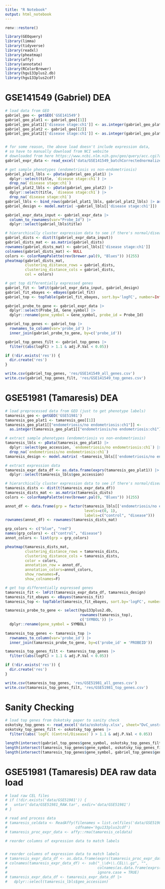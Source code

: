 ```yaml
---
title: "R Notebook"
output: html_notebook
---
```


```r
renv::restore()

library(GEOquery)
library(limma)
library(tidyverse)
library(readxl)
library(pheatmap)
library(affy)
library(annotate)
library(RColorBrewer)
library(hgu133plus2.db)
library(hgu133plus2cdf)
```

# GSE141549 (Gabriel) DEA

```r
# load data from GEO
gabriel_geo <- getGEO('GSE141549')
gabriel_geo_plat1 <- gabriel_geo[[1]]
gabriel_geo_plat1[['disease stage:ch1']] <- as.integer(gabriel_geo_plat1[['disease stage:ch1']] != "Healthy")
gabriel_geo_plat2 <- gabriel_geo[[2]]
gabriel_geo_plat2[['disease stage:ch1']] <- as.integer(gabriel_geo_plat2[['disease stage:ch1']] != "Healthy")


# for some reason, the above load doesn't include expression data,
# so have to manually download from NCI website 
# downloaded from here https://www.ncbi.nlm.nih.gov/geo/query/acc.cgi?acc=GSE141549
gabriel_expr_data <- read_excel('data/GSE141549_batchCorrectednormalizedArrayscombined.xlsx')
```

```r
# get sample phenotypes (endometriosis vs non-endometriosis)
gabriel_plat1_lbls <- pData(gabriel_geo_plat1) |> 
  dplyr::select(title, `disease stage:ch1`) |>
  drop_na(`disease stage:ch1`)
gabriel_plat2_lbls <- pData(gabriel_geo_plat2) |> 
  dplyr::select(title, `disease stage:ch1`) |>
  drop_na(`disease stage:ch1`)
gabriel_lbls <- bind_rows(gabriel_plat1_lbls, gabriel_plat2_lbls) |> arrange(title)
gabriel_design <- model.matrix( ~gabriel_lbls[['disease stage:ch1']])

gabriel_expr_data_input <- gabriel_expr_data |> 
  column_to_rownames(var="Probe_Id") |>
  dplyr::select(gabriel_lbls$title)
```


```r
# hierarchically cluster expression data to see if there's normal/disease separation
gabriel_dists <- dist(t(gabriel_expr_data_input))
gabriel_dists_mat <- as.matrix(gabriel_dists)
rownames(gabriel_dists_mat) <- gabriel_lbls[['disease stage:ch1']]
colnames(gabriel_dists_mat) <- NULL
colors <- colorRampPalette(rev(brewer.pal(9, "Blues")) )(255)
pheatmap(gabriel_dists_mat,
         clustering_distance_rows = gabriel_dists,
         clustering_distance_cols = gabriel_dists,
         col = colors)
```

```r
# get top differentially expressed genes
gabriel_fit <- lmFit(gabriel_expr_data_input, gabriel_design)
gabriel_fit_ebayes <- eBayes(gabriel_fit)
gabriel_top <- topTable(gabriel_fit_ebayes, sort.by='logFC', number=Inf)

gabriel_probe_to_gene <- gabriel_expr_data |>
  dplyr::select(Probe_Id, Gene_symbol) |>
  dplyr::rename(gene_symbol = Gene_symbol, probe_id = Probe_Id) 

gabriel_top_genes <- gabriel_top |>
  rownames_to_column(var='probe_id') |>
  inner_join(gabriel_probe_to_gene, by=c('probe_id'))

gabriel_top_genes_filt <- gabriel_top_genes |>
  filter((abs(logFC) > 1.1 & adj.P.Val < 0.05))

if (!dir.exists('res')) {
  dir.create('res')
}

write.csv(gabriel_top_genes, 'res/GSE141549_all_genes.csv')
write.csv(gabriel_top_genes_filt, 'res/GSE141549_top_genes.csv')
```

# GSE51981 (Tamaresis) DEA

```r
# load preprocessed data from GEO (just to get phenotype labels)
tamaresis_geo <- getGEO('GSE51981')
tamaresis_geo_plat1 <- tamaresis_geo[[1]]
tamaresis_geo_plat1[["endometriosis/no endometriosis:ch1"]] <-
  as.integer(tamaresis_geo_plat1[["endometriosis/no endometriosis:ch1"]] == "Endometriosis")
```

```r
# extract sample phenotypes (endometriosis vs non-endometriosis)
tamaresis_lbls <- pData(tamaresis_geo_plat1) |> 
  dplyr::select(geo_accession, `endometriosis/no endometriosis:ch1`) |>
  drop_na(`endometriosis/no endometriosis:ch1`)
tamaresis_design <- model.matrix( ~tamaresis_lbls[['endometriosis/no endometriosis:ch1']])

# extract expression data
tamaresis_expr_data_df <- as.data.frame(exprs(tamaresis_geo_plat1)) |>
  dplyr::select(tamaresis_lbls$geo_accession)
```

```r
# hierarchically cluster expression data to see if there's normal/disease separation
tamaresis_dists <- dist(t(tamaresis_expr_data_df))
tamaresis_dists_mat <- as.matrix(tamaresis_dists)
colors <- colorRampPalette(rev(brewer.pal(9, "Blues")) )(255)

annot_df <- data.frame(grp = factor(tamaresis_lbls[['endometriosis/no endometriosis:ch1']],
                                    levels=c(0, 1),
                                    labels=c("control", "disease")))
rownames(annot_df) <- rownames(tamaresis_dists_mat)

grp_colors <- c("blue", "red")
names(grp_colors) <- c("control", "disease")
annot_colors <- list(grp = grp_colors)

pheatmap(tamaresis_dists_mat,
         clustering_distance_rows = tamaresis_dists,
         clustering_distance_cols = tamaresis_dists,
         color = colors,
         annotation_row = annot_df,
         annotation_colors=annot_colors,
         show_rownames=F,
         show_colnames=F)
```


```r
# get top differentially expressed genes
tamaresis_fit <- lmFit(tamaresis_expr_data_df, tamaresis_design)
tamaresis_fit_ebayes <- eBayes(tamaresis_fit)
tamaresis_top <- topTable(tamaresis_fit_ebayes, sort.by='logFC', number=Inf)

tamaresis_probe_to_gene <- select(hgu133plus2.db, 
                                  rownames(tamaresis_top), 
                                  c('SYMBOL')) |> 
  dplyr::rename(gene_symbol = SYMBOL)
  
tamaresis_top_genes <- tamaresis_top |>
  rownames_to_column(var='probe_id') |>
  inner_join(tamaresis_probe_to_gene, by=c('probe_id' = 'PROBEID'))

tamaresis_top_genes_filt <- tamaresis_top_genes |>
  filter((abs(logFC) > 1.1 & adj.P.Val < 0.05))

if (!dir.exists('res')) {
  dir.create('res')
}

write.csv(tamaresis_top_genes, 'res/GSE51981_all_genes.csv')
write.csv(tamaresis_top_genes_filt, 'res/GSE51981_top_genes.csv')
```

# Sanity Checking
```r
# load top genes from Oskotsky paper to sanity check
oskotsky_top_genes <- read_excel('data/oskotsky.xlsx', sheet="DvC_unstratified")
oskotsky_top_genes_filt <- oskotsky_top_genes |>
  filter((abs(`logFC (Control/Disease)`) > 1.1 & adj.P.Val < 0.05))
```

```r
length(intersect(gabriel_top_genes$gene_symbol, oskotsky_top_genes_filt$gene_symbol))
length(intersect(tamaresis_top_genes$gene_symbol, oskotsky_top_genes_filt$gene_symbol))
length(intersect(tamaresis_top_genes$gene_symbol, gabriel_top_genes$gene_symbol))
```

# GSE51981 (Tamaresis) DEA raw data load
```r
# load raw CEL files
# if (!dir.exists('data/GSE51981')) {
#   untar('data/GSE51981_RAW.tar', exdir='data/GSE51981')
# }

# read and process data
# tamaresis_celdata <- ReadAffy(filenames = list.celfiles('data/GSE51981', full.names=TRUE),
#                               cdfname='hgu133plus2cdf')
# tamaresis_proc_expr_data <- affy::rma(tamaresis_celdata)

# reorder columns of expression data to match labels


# reorder columns of expression data to match labels
# tamaresis_expr_data_df <- as.data.frame(exprs(tamaresis_proc_expr_data))
# colnames(tamaresis_expr_data_df) <- sub("_\\d+\\.CEL\\.gz", "", 
#                                         colnames(as.data.frame(exprs(tamaresis_proc_expr_data))),
#                                         ignore.case = TRUE)
# tamaresis_expr_data_df <- tamaresis_expr_data_df |>
#   dplyr::select(tamaresis_lbls$geo_accession)
```

